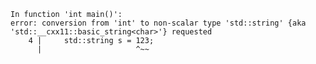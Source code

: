 ```plaintext
In function 'int main()':
error: conversion from 'int' to non-scalar type 'std::string' {aka 'std::__cxx11::basic_string<char>'} requested
    4 |     std::string s = 123;
      |                     ^~~
```